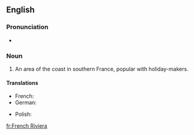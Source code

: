 ==English==
{{wikipedia}}

===Pronunciation===
* {{audio|en-us-french-riviera.ogg|Audio}}

===Noun===
{{en-noun|-|sg=[[French]] [[riviera|Riviera]]}}

# An area of the coast in southern France, popular with holiday-makers.

====Translations====
{{trans-top|French Riviera}}
*French: {{t+|fr|Côte d'Azur|f}}
* German: {{t+|de|Côte d'Azur|f}}
{{trans-mid}}
* Polish: {{t|pl|Lazurowe Wybrzeże|n}}
{{trans-bottom}}

[[fr:French Riviera]]